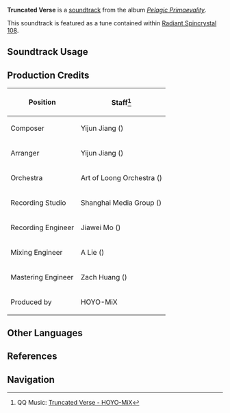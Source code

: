 {{Soundtrack Infobox
|image          = Pelagic Primaevality.png
|album          = Pelagic Primaevality
|disc           = 2
|number         = 63
|featured       =
|featured2      =
|featured3      =
|featured_disc  =
|featured_disc2 =
|featured_disc3 =
|youtube_id     = BfZlrB8fpC4
|spotify_id     = 4So9tIz2QRLqSzfJebF2Py
|previous       = Aloft the Realm of Gears
|next           = Les tenebres et l'oubli
}}
'''Truncated Verse''' is a [[soundtrack]] from the album ''[[Pelagic Primaevality]]''.

This soundtrack is featured as a tune contained within [[Radiant Spincrystal 108]].

==Soundtrack Usage==
{{Soundtrack Usage
|quest    = 
|location = Fontaine Research Institute of Kinetic Energy Engineering Region//night;;Liffey Region//night
|domain   = 
|teapot   = 108
}}

==Production Credits==
{| class="wikitable"
! Position
! Staff<ref>QQ Music: [https://y.qq.com/n/ryqq/songDetail/001z990I0FMgJZ {{zh|未竟之诗}} Truncated Verse - HOYO-MiX]</ref>
|-
| Composer
| Yijun Jiang ({{zh|姜以君}})
|-
| Arranger
| Yijun Jiang ({{zh|姜以君}})
|-
| Orchestra
| Art of Loong Orchestra ({{zh|龙之艺交响乐团}})
|-
| Recording Studio
| Shanghai Media Group ({{zh|上海广播大厦}})
|-
| Recording Engineer
| Jiawei Mo ({{zh|莫家伟}})
|-
| Mixing Engineer
| A Lie ({{zh|阿烈}})
|-
| Mastering Engineer
| Zach Huang ({{zh|黄巍}})
|-
| Produced by
| HOYO-MiX
|}
<!--
==Trivia==
-->
==Other Languages==
{{Other Languages
|en       = Truncated Verse
|zhs     = 未竟之诗
|zhs_rm  = Wèijìng zhī Shī
|zht     = 未竟之詩
|zht_rm  = Wèijìng zhī Shī
|zh_tl   = Unfinished Poem
|ja      = 未完成の詩
|ja_rm   = Mikansei no Uta
|ja_tl   = Unfinished Poem
}}

==References==
{{Reflist}}

==Navigation==
{{Soundtrack Navbox|Pelagic Primaevality}}
